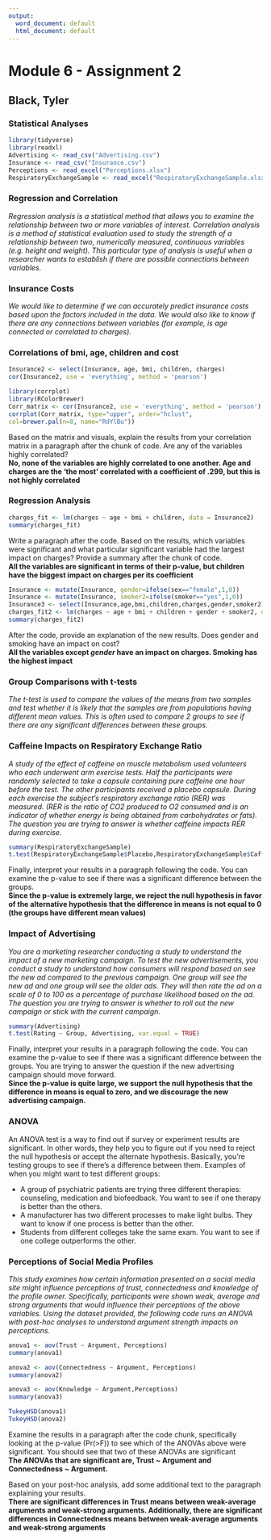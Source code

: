 ---
output:
  word_document: default
  html_document: default
---
# Module 6 - Assignment 2
## Black, Tyler
### Statistical Analyses

```{r Loading Packages}
library(tidyverse)
library(readxl)
Advertising <- read_csv("Advertising.csv")
Insurance <- read_csv("Insurance.csv")
Perceptions <- read_excel("Perceptions.xlsx")
RespiratoryExchangeSample <- read_excel("RespiratoryExchangeSample.xlsx")
```

### Regression and Correlation

*Regression analysis is a statistical method that allows you to examine the relationship between two or more
variables of interest. Correlation analysis is a method of statistical evaluation used to study the strength of a
relationship between two, numerically measured, continuous variables (e.g. height and weight). This
particular type of analysis is useful when a researcher wants to establish if there are possible connections
between variables.*

### Insurance Costs

*We would like to determine if we can accurately predict insurance costs based upon the factors included in
the data. We would also like to know if there are any connections between variables (for example, is age
connected or correlated to charges).*

### Correlations of bmi, age, children and cost

```{r Insurance}
Insurance2 <- select(Insurance, age, bmi, children, charges)
cor(Insurance2, use = 'everything', method = 'pearson')

library(corrplot)
library(RColorBrewer)
Corr_matrix <- cor(Insurance2, use = 'everything', method = 'pearson')
corrplot(Corr_matrix, type="upper", order="hclust",
col=brewer.pal(n=8, name="RdYlBu"))
```

Based on the matrix and visuals, explain the results from your correlation matrix in a paragraph after the
chunk of code. Are any of the variables highly correlated?   
**No, none of the variables are highly correlated to one another. Age and charges are the
'the most' correlated with a coefficient of .299, but this is not highly correlated**

### Regression Analysis

```{r Regression Analysis - Insurance}
charges_fit <- lm(charges ~ age + bmi + children, data = Insurance2)
summary(charges_fit)
```

Write a paragraph after the code. Based on the results, which variables were significant and what
particular significant variable had the largest impact on charges? Provide a summary after the chunk of
code.    
**All the variables are significant in terms of their p-value, but children have the biggest
impact on charges per its coefficient**


```{r Mutation}
Insurance <- mutate(Insurance, gender=ifelse(sex=="female",1,0))
Insurance <- mutate(Insurance, smoker2=ifelse(smoker=="yes",1,0))
Insurance3 <- select(Insurance,age,bmi,children,charges,gender,smoker2)
charges_fit2 <- lm(charges ~ age + bmi + children + gender + smoker2, data = Insurance3)
summary(charges_fit2)
```

After the code, provide an explanation of the new
results. Does gender and smoking have an impact on cost?   
**All the variables except *gender* have an impact on charges. Smoking has the highest impact **


### Group Comparisons with t-tests

*The t-test is used to compare the values of the means from two samples and test whether it is likely that the
samples are from populations having different mean values. This is often used to compare 2 groups to see if
there are any significant differences between these groups.*


### Caffeine Impacts on Respiratory Exchange Ratio

*A study of the effect of caffeine on muscle metabolism used volunteers who each underwent arm exercise
tests. Half the participants were randomly selected to take a capsule containing pure caffeine one hour
before the test. The other participants received a placebo capsule. During each exercise the subject's
respiratory exchange ratio (RER) was measured. (RER is the ratio of CO2 produced to O2 consumed and is an
indicator of whether energy is being obtained from carbohydrates or fats).
The question you are trying to answer is whether caffeine impacts RER during exercise.*

```{r Respiratory Results}
summary(RespiratoryExchangeSample)
t.test(RespiratoryExchangeSample$Placebo,RespiratoryExchangeSample$Caffeine)
```

Finally, interpret your results in a paragraph following the code. You can examine the p-value to see if
there was a significant difference between the groups.    
**Since the p-value is extremely large, we reject the null hypothesis in favor of the
alternative hypothesis that the difference in means is not equal to 0 (the groups have
different mean values)**


###  Impact of Advertising

*You are a marketing researcher conducting a study to understand the impact of a new marketing campaign.
To test the new advertisements, you conduct a study to understand how consumers will respond based on
see the new ad compared to the previous campaign. One group will see the new ad and one group will see
the older ads. They will then rate the ad on a scale of 0 to 100 as a percentage of purchase likelihood based
on the ad.
The question you are trying to answer is whether to roll out the new campaign or stick with the current
campaign.*

```{r Advertising}
summary(Advertising)
t.test(Rating ~ Group, Advertising, var.equal = TRUE)
```

 Finally, interpret your results in a paragraph following the code. You can examine the p-value to see if there
was a significant difference between the groups. You are trying to answer the question if the new
advertising campaign should move forward.   
**Since the p-value is quite large, we support the null hypothesis that the difference in means
is equal to zero, and we discourage the new advertising campaign. **

### ANOVA

An ANOVA test is a way to find out if survey or experiment results are significant. In other words, they help
you to figure out if you need to reject the null hypothesis or accept the alternate hypothesis. Basically, you’re
testing groups to see if there’s a difference between them. Examples of when you might want to test
different groups:   

- A group of psychiatric patients are trying three different therapies: counseling, medication and
biofeedback. You want to see if one therapy is better than the others.
- A manufacturer has two different processes to make light bulbs. They want to know if one process is
better than the other.
- Students from different colleges take the same exam. You want to see if one college outperforms the
other.


### Perceptions of Social Media Profiles

*This study examines how certain information presented on a social media site might influence perceptions of
trust, connectedness and knowledge of the profile owner. Specifically, participants were shown weak,
average and strong arguments that would influence their perceptions of the above variables. Using the
dataset provided, the following code runs an ANOVA with post-hoc analyses to understand argument
strength impacts on perceptions.*

```{r Anova}
anova1 <- aov(Trust ~ Argument, Perceptions)
summary(anova1)

anova2 <- aov(Connectedness ~ Argument, Perceptions)
summary(anova2)

anova3 <- aov(Knowledge ~ Argument,Perceptions)
summary(anova3)

TukeyHSD(anova1)
TukeyHSD(anova2)
```
 Examine the results in a paragraph after the code chunk, specifically looking at the p-value (Pr(>F)) to see
which of the ANOVAs above were significant. You should see that two of these ANOVAs are significant   
**The ANOVAs that are significant are, Trust ~ Argument and Connectedness ~ Argument.**

Based on your post-hoc analysis, add some additional text to the paragraph
explaining your results.   
**There are significant differences in Trust means between weak-average arguments and weak-strong
arguments. Additionally, there are significant differences in Connectedness means between weak-average
arguments and weak-strong arguments** 





